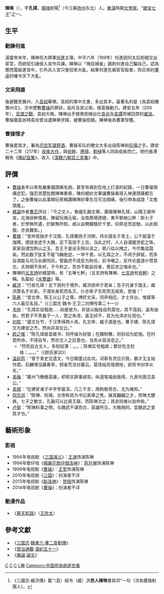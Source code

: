 {{Otheruses|陳琳|subject=三國時期歷史人物|other=同名或其他內容}}
{{東亞男性歷史人物
|名稱 =陈琳
|身份 =
|國家 =东汉
|時代 =
|主君 =[[袁绍|袁绍]]、[[曹操|曹操]]
|屆數 =
|最高職務 =[[司空军谋祭酒|司空军谋祭酒]]
|前任 = 
|繼任 = 
|圖片名稱 =
|圖片大小 =
|圖片說明 =
|氏 =
|姓 =陈
|名 =琳
|姓名 =
|字 =孔璋
|號=
|名乘 = <!--琉球士族用-->
|官職 =
|封爵 =
|封號 =
|位階 =
|御稱號 = <!--日本皇族之稱號-->
|宮號1 = <!--日本皇族之宮號-->
|宮號2 = <!--朝鮮王族之宮號-->
|封地 =
|神號 =
|尊號 =
|族裔 = 汉
|信仰 = <!--指的是宗教信仰-->
|旗籍 = <!--清朝旗人專用-->
|氏族 =
|籍貫 = [[廣陵郡|廣陵]][[射阳县_(古代)|射陽]]（今江蘇[[揚州市|揚州]][[寶應縣|寶應縣]][[射陽湖鎮|射陽湖鎮]]）
|本貫 = <!--朝鮮人用-->
|祖籍 =
|本籍 =
|出身地 =
|府邸 =
|世系 = 
|初名 =
|乳名 = <!--日本、朝鮮、琉球以外人物用-->
|幼名 = <!--日本人用-->
|兒名 = <!--朝鮮人用-->
|童名 = <!--琉球人用-->
|小字 =
|別名 =
|法號 =
|院號 =
|其他名號 =
|出生日期 =
|出生地點 =
|婚年 =
|逝世日期 = 217年
|逝世地點 =
|廟號 =
|諡號 =
|墓葬 =
|祠廟 =
|父親 =
|嫡母 =
|母親 =
|繼父=
|繼母=
|養父=
|養母=
|猶父= <!--日本人用-->
|烏帽子親= <!--日本人、琉球人用-->
|元配 =
|正室 =
|妻 =
|繼室 =
|平妻 =
|側室 =
|元配之父 =
|元配之嫡母 =
|元配之母 =
|正室之父 =
|正室之嫡母 =
|正室之母 =
|妻之父 =
|妻之嫡母 =
|妻之母 =
|繼室之父 =
|繼室之嫡母 =
|繼室之母 =
|平妻之父 =
|平妻之嫡母 =
|平妻之母 =
|兄弟 =
|姊妹 =
|嫡兄弟 =
|嫡姊妹 =
|庶兄弟 =
|庶姊妹 =
|同胞兄弟 =
|同胞姊妹 =
|異母兄弟 =
|異母姊妹 =
|異父兄弟 =
|異父姊妹 =
|繼兄弟 =
|繼姊妹 =
|子 =
|女 =
|嫡子 =
|嫡女 =
|庶子 =
|庶女 =
|養子 =
|養女 =
|猶子 = <!--日本人用-->
|婿養子 = <!--日本人用-->
|烏帽子子 = <!--日本人用-->
|繼子 =
|繼女 =
|其他親屬 =
|出身 = <!---此处指科举出身--->
|功名 = 
|經歷 = 
|著作 =《[[s:討曹檄文|為袁紹檄豫州文]]》
|注釋 =
}}
'''陳琳'''（{{bd|？||217年|catIdx=C}}），字'''孔璋'''，[[廣陵|廣陵]]射陽<ref>《三國志·臧洪傳》載“（袁）紹令（臧）洪'''邑人陳琳'''書與洪”一句（洪為廣陵射陽人）。</ref>（今江蘇[[扬州|扬州]]东北）人。[[東漢|東漢]]時期[[文學家|文學家]]。“[[建安七子|建安七子]]”之一。

== 生平 ==
=== 勸諫何進 ===
漢靈帝末年，陳琳任大將軍[[何進|何進]]主簿，中平六年（189年）何進因何太后拒絕交出宦官，而欲招引諸侯入宮作兵諫。陳琳以「掩目捕雀」諷刺何進自己騙自己，認為應閃電殺進宮中，引外兵入宮只會招來大亂。結果何進先被宦官殺害，而召來的[[董卓|董卓]]的確令天下大亂。

=== 文采飛揚 ===
後避難至冀州，入[[袁紹|袁紹]]幕僚。袁紹的軍中文書，多出其手。最著名的是《為袁紹檄豫州文》，文中歷數[[曹操|曹操]]的罪狀，詆斥及其父祖，極富煽動力。建安五年（200年），[[官渡之戰|官渡之戰]]，袁紹大敗。陳琳出手營救拒絕出仕[[袁尚|袁尚]]及[[袁譚|袁譚]]而被囚禁的[[崔琰|崔琰]]。曹操圍袁尚時袁尚曾派遣陳琳求降，被曹操拒絕。陳琳後為曹軍俘獲。

=== 曹操惜才 ===
曹操愛其才，署為[[司空军谋祭酒|司空军谋祭酒]]，曹操军队的檄文大多出自陈琳和[[阮瑀|阮瑀]]之手。建安二十二年（217年）[[建安二十二年瘟疫|疫疾大作]]，與[[徐幹|徐幹]]、[[應瑒|應瑒]]、[[劉楨|劉楨]]等人同染疫疾而亡。明代張溥輯有《[[陳記室集|陳記室集]]》，收入《[[漢魏六朝百三家集|漢魏六朝百三家集]]》中。

== 評價 ==
*[[曹操|曹操]]長年以來有嚴重偏頭痛毛病，甚至有痛到在地上打滾的紀錄，一日曹操頭痛症犯，強忍苦楚批閱陳琳奏章，陳的絕妙文筆讓曹操看得入神連頭痛都忘了，之後曹操以此事開玩笑稱讚陳琳妙筆生花可治頭痛，後引申為成語「文癒頭風」。
* [[典論|典論]]作者[[曹丕|曹丕]]評曰：「今之文人，魯國孔融文舉，廣陵陳琳孔璋，山陽王粲仲宣，北海徐幹偉長，陳留阮瑀元瑜，汝南應瑒德璉，東平劉楨公幹：斯七子者，於學無所遺，於辭無所假，咸以自騁驥騄於千里，仰齊足而並馳。以此相服，亦良難矣。」 
*[[曹植|曹植]]：“昔仲宣独步于汉南，孔璋鹰扬于河朔，伟长擅名于青土，公干振藻于海隅，德琏发迹于大魏，足下高视于上京。当此之时，人人自谓握灵蛇之珠，家家自谓包荆山之玉，吾王于是设天网以该之，顿八纮以掩之，今尽集兹国矣。然此数子犹复不能飞翰绝迹，一举千里。以孔璋之才，不闲于辞赋，而多自谓能与司马长卿同风，譬画虎不成反为狗也，前书嘲之，反作论盛道仆赞其文。夫钟期不失听，于今称之，吾亦不能妄叹者，畏后世之嗤余也。”
*陳琳的[[五言詩|五言詩]]妙絕當時，有「五琳七幹」（五言詩有陳琳、[[七言詩|七言詩]]有[[徐幹|徐幹]]）之稱。名篇如《[[水寒曲|水寒曲]]》等。
*[[臧洪|臧洪]]：“行矣孔璋！足下侥利于境外，臧洪授命于君亲；吾子托身于盟主，臧洪策名于长安。子谓余身死而名灭，仆亦笑子生死而无闻焉，悲哉！”
*[[陈寿|陈寿]]：“昔文帝、陈王以公子之尊，博好文采，同声相应，才士并出，惟粲等六人最见名目。”（《三国志·魏书·王卫二刘傅传第二十一》）
*[[韦仲|韦仲]]：“孔璋实自粗疏……如是彼为，非徒以脂烛自煎糜也，其不高蹈，盖有由矣。然君子不责备于一人，譬之朱漆，虽无桢干，其为光泽亦壮观也。”
*[[刘熙|刘熙]]：“遒文壮节，于汉季得两人焉，孔文举、臧子源是也。曹子建、陈孔璋文为建安之杰，然尚非其伦比。”
*[[颜之推|颜之推]]：“陈孔璋居袁裁书，则呼操为豺狼；在魏制檄，则目绍为蛇虺。在时君所命，不得自专，然亦文人之巨患也，当务从容消息之。”
**“然而自古文人，多陷轻薄：。。。；陈琳实号粗疏；繁钦性无检格；。。。。”（《颜氏家训》）
*[[温庭筠|温庭筠]]：“曾于青史见遗文，今日飘蓬过此坟。词客有灵应识我，霸才无主始怜君。石麟埋没藏春草，铜雀荒凉对暮云。莫怪临风倍惆怅，欲将书剑学从军。”
*[[吴融|吴融]]：“冀州飞檄傲英雄，却把文辞事邺宫。纵道笔端由我得，九泉何面见袁公。”
*[[吴棫|吴棫]]：“在建安诸子中字学最深。几三千言，用韵极奇古，尤为难知。”
*[[倪志涧|倪志涧]]：“陈琳、阮瑀，文帝称其为书记表章之隽，展其翩翩之才，而琳尤健爽。七子之散文，孔融可以比肩王粲，而陈琳次之；其余则难以伯仲矣。”
*[[卢弼|卢弼]]：“陈琳料事之明，与魏武不谋而合，英雄所见，大略相同，宜魏武之爱其才也。”

== 藝術形象 ==
=== 影視 ===
* 1994年电视剧 《[[三国演义_(电视剧)|三国演义]]》：[[王涛|王涛]]饰演陈琳
* 1994年歌仔戏《[[洛神（1994年歌仔戲）|楊麗花歌仔戲洛神]]》：[[陈升琳|陈升琳]]饰演陈琳
* 1999年电视剧《[[曹操_(1999年电视剧)|曹操]]》：[[王宽|王宽]]饰演陈琳
* 2010年电视剧《[[三国_(电视剧)|三国]]》：扮演者不详
* 2013年电视剧《[[新洛神|新洛神]]》：[[贺镪|贺镪]]饰演陈琳
* 2014年电视剧《[[曹操_(电视剧)|曹操]]》：扮演者不详

=== 動漫作品 ===
* 《[[蒼天航路|蒼天航路]]》（[[王欣太|王欣太]]）

== 參考文獻 ==
{{reflist}}
* 《[[三国志|三国志]]·[[s:三國志/卷06|魏書六·董二袁劉傳]]》
* 《[[資治通鑑|資治通鑑]]·[[s:資治通鑑/卷059|漢紀五十一]]》
* 《[[典論|典論]]·[[s:典論/論文|論文]]》

{{Wikisource author|陳琳}}

{{建安七子}}

[[Category:建安七子|C]]
[[Category:东汉官员|C]]
[[Category:宝应人|C]]
[[Category:陳姓|L琳]]
[[Category:中国传染病逝世者|Category:中国传染病逝世者]]